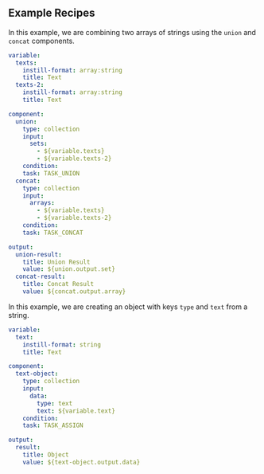 

## Example Recipes

In this example, we are combining two arrays of strings using the `union` and `concat` components.
```yaml
variable:
  texts:
    instill-format: array:string
    title: Text
  texts-2:
    instill-format: array:string
    title: Text

component:
  union:
    type: collection
    input:
      sets:
        - ${variable.texts}
        - ${variable.texts-2}
    condition:
    task: TASK_UNION
  concat:
    type: collection
    input:
      arrays:
        - ${variable.texts}
        - ${variable.texts-2}
    condition:
    task: TASK_CONCAT

output:
  union-result:
    title: Union Result
    value: ${union.output.set}
  concat-result:
    title: Concat Result
    value: ${concat.output.array}
```


In this example, we are creating an object with keys `type` and `text` from a string.
```yaml
variable:
  text:
    instill-format: string
    title: Text

component:
  text-object:
    type: collection
    input:
      data:
        type: text
        text: ${variable.text}
    condition:
    task: TASK_ASSIGN

output:
  result:
    title: Object
    value: ${text-object.output.data}
```
